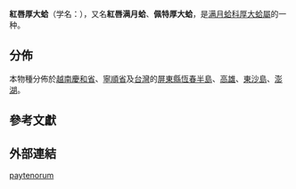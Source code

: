 {{Speciesbox
|taxon = Codakia paytenorum
|authority = (T. Iredale, 1927)
|synonyms_ref = {{r|WoRMS_215841}}
|synonyms =
* ''Codakia interrupta''{{r|shell_2398}}
* ''Lentillaria paytenorum'' Iredale, 1937 （原來組合）
}}

'''紅唇厚大蛤'''（学名：{{lang|la|''Codakia paytenorum''}}），又名'''紅唇满月蛤'''{{r |shell_2398}}、'''佩特厚大蛤'''{{r|Xu 2012}}，是[[满月蛤科|满月蛤科]][[厚大蛤屬|厚大蛤屬]]的一种{{r |shell_2398 |WoRMS_215841}}。

==分佈==
本物種分佈於[[越南|越南]][[慶和省|慶和省]]、[[寧順省|寧順省]]{{r |shell_2398|shelldoc_720090224022 }}及[[台灣|台灣]]的[[屏東縣|屏東縣]][[恆春半島|恆春半島]]、[[高雄|高雄]]、[[東沙島|東沙島]]、[[澎湖|澎湖]]{{r|shell_2398 |shelldoc_200002 |shelldoc_200065 }}。

==參考文獻==
{{reflist |refs=
<ref name="shell_2398">{{cite web
 |url=http://shell.sinica.edu.tw/chinese/shellpic_T.php?science_no=2398
 |title=国际贝库：紅唇满月蛤
 |publisher=台湾贝类资料库
 |accessdate=2009-08-11
 |archive-date=2016-03-04
 |archive-url=https://web.archive.org/web/20160304111248/http://shell.sinica.edu.tw/chinese/shellpic_T.php?science_no=2398
 |dead-url=no
 }}</ref>
<ref name="shelldoc_200002">{{shelldoc_200002}}</ref>
<ref name="shelldoc_200065">{{shelldoc_200065}}</ref>
<ref name="shelldoc_720090224022">{{shelldoc_720090224022}}</ref>
<ref name="WoRMS_215841">{{WoRMS |id=215841 |last=Taylor |first=J. |year=2012 |title = ''Codakia paytenorum'' (Iredale, 1937)}}</ref> 
<ref name="Xu 2012">{{cite book |url=http://www.amazon.cn/%E4%B8%AD%E5%9B%BD%E5%8A%A8%E7%89%A9%E5%BF%97%E2%80%A2%E6%97%A0%E8%84%8A%E6%A4%8E%E5%8A%A8%E7%89%A9-%E5%BE%90%E5%87%A4%E5%B1%B1/dp/B0068F5Y8Y |author=[[徐凤山|徐凤山]] |chapter=一、满月蛤科 Lucinidae Fleming,1828 |title=中国动物志•无脊椎动物 |volume=第48卷 |edition=平装; 第1版 |publisher=[[科学出版社|科学出版社]] |date=2012-01-01 |accessdate=2014-12-07 |isbn=9787030324696 |language=zh-hans |archive-date=2014-12-19 |archive-url=https://web.archive.org/web/20141219122459/http://www.amazon.cn/%E4%B8%AD%E5%9B%BD%E5%8A%A8%E7%89%A9%E5%BF%97%E2%80%A2%E6%97%A0%E8%84%8A%E6%A4%8E%E5%8A%A8%E7%89%A9-%E5%BE%90%E5%87%A4%E5%B1%B1/dp/B0068F5Y8Y |dead-url=no }}</ref>
}}

==外部連結==
{{Taxonbar}}
{{Mollusc-stub}}
[[Category:厚大蛤屬|paytenorum]]
